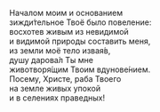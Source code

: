 Началом моим и основанием  
зижди́тельное Твоё было повеление:  
восхотев живым из невидимой  
и видимой природы составить меня,  
из земли моё тело извая́в,  
душу дарова́л Ты мне  
животворя́щим Твоим вдунове́нием.  
Посему, Христе, раба Твоего  
на земле живых упокой  
и в селениях праведных!
